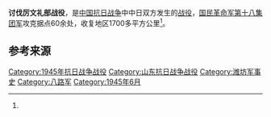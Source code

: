 {{Infobox Military Conflict
|campaign=
|image=
|caption=
|conflict=讨伐厉文礼部战役
|date=1945年6月5日－27日
|place=[[山东省|山东省]][[安丘|安丘]]、[[临朐|临朐]]、[[诸城|诸城]]间地区
|result=
|combatant1=[[国民革命军第十八集团军|国民革命军第十八集团军]]鲁中军区第1、2、4、11、12团及第9团一个营和地方武装一部
|combatant2=“伪”和平救国军[[历文礼|历文礼]]部及日军一部
|commander1=
|commander2=
|strength1=1万余<ref name="军事科学院" />
|strength2=
|casualties1=
|casualties2=7300余<ref name="军事科学院">《中国人民解放军全史》军事历史研究部 编，军事科学出版社，2000年，ISBN 7-80137-315-4，卷“中国人民解放军战役战斗总览”。</ref>
|}}

'''讨伐厉文礼部战役'''，是[[中国抗日战争|中国抗日战争]]中中日双方发生的[[战役|战役]]，[[国民革命军第十八集团军|国民革命军第十八集团军]]攻克据点60余处，收复地区1700多平方公里<ref name="军事科学院" />。

== 参考来源 ==
{{reflist}}

{{战争小作品}}
{{中国抗日战争中共战役战斗}}

[[Category:1945年抗日战争战役|Category:1945年抗日战争战役]]
[[Category:山东抗日战争战役|Category:山东抗日战争战役]]
[[Category:潍坊军事史|Category:潍坊军事史]]
[[Category:八路军|Category:八路军]]
[[Category:1945年6月|Category:1945年6月]]